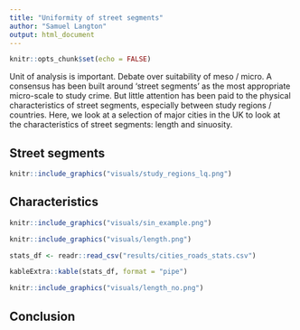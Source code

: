 ```yaml
---
title: "Uniformity of street segments"
author: "Samuel Langton"
output: html_document
---
```


```r
knitr::opts_chunk$set(echo = FALSE)
```

Unit of analysis is important. Debate over suitability of meso / micro. A consensus has been built around 'street segments' as the most appropriate micro-scale to study crime. But little attention has been paid to the physical characteristics of street segments, especially between study regions / countries. Here, we look at a selection of major cities in the UK to look at the characteristics of street segments: length and sinuosity. 

## Street segments

```r
knitr::include_graphics("visuals/study_regions_lq.png")
```

## Characteristics

```r
knitr::include_graphics("visuals/sin_example.png")
```

```r
knitr::include_graphics("visuals/length.png")
```

```r
stats_df <- readr::read_csv("results/cities_roads_stats.csv")

kableExtra::kable(stats_df, format = "pipe")
```

```r
knitr::include_graphics("visuals/length_no.png")
```

## Conclusion

